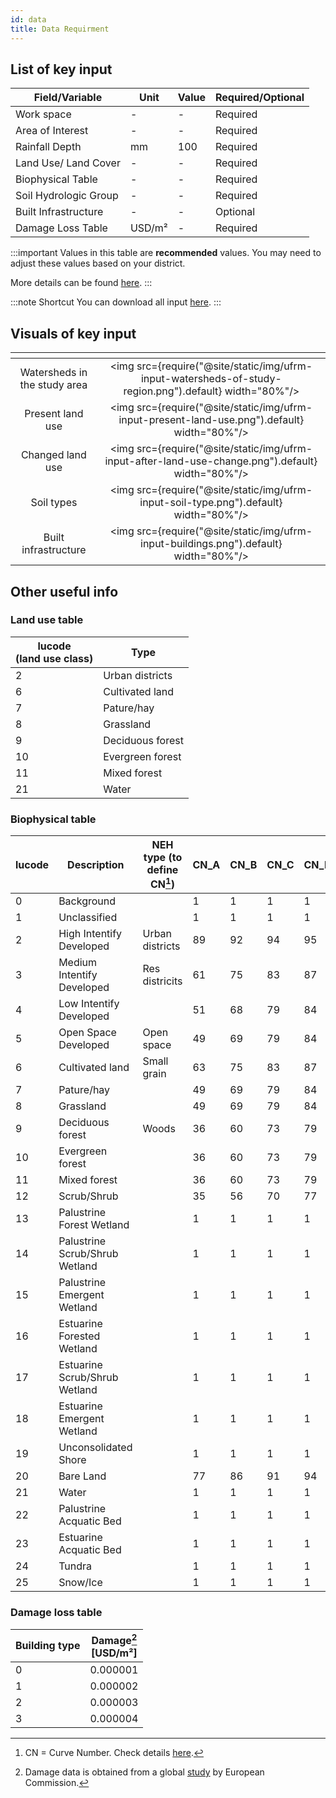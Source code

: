 ```yaml
---
id: data
title: Data Requirment
---
```


## List of key input

| Field/Variable                     | Unit                | Value               | Required/Optional   |
| -----------------------------------| ------------------- |---------------------|---------------------|
| Work space                         | -                   | -                   | Required            |
| Area of Interest                   | -                   | -                   | Required            |
| Rainfall Depth                     | mm                  | 100                 | Required            |
| Land Use/ Land Cover               | -                   | -                   | Required            |
| Biophysical Table                  | -                   | -                   | Required            |
| Soil Hydrologic Group              | -                   | -                   | Required            |
| Built Infrastructure               | -                   | -                   | Optional            |
| Damage Loss Table                  | USD/m²              | -                   | Required            |

:::important
Values in this table are **recommended** values. You may need to adjust these values based on your district.

More details can be found [here](http://releases.naturalcapitalproject.org/invest-userguide/latest/urban_flood_mitigation.html#data-needs). 
:::

:::note Shortcut
You can download all input [here](http://invest-model-input-files.s3-website-ap-southeast-1.amazonaws.com/).
:::

## Visuals of key input  

| <!-- -->                            | <!-- -->            |            
| :---------------------------------: | :-----------------: |
| Watersheds in the study area        |<img src={require("@site/static/img/ufrm-input-watersheds-of-study-region.png").default} width="80%"/> |
| Present land use                    |<img src={require("@site/static/img/ufrm-input-present-land-use.png").default} width="80%"/> |
| Changed land use                    |<img src={require("@site/static/img/ufrm-input-after-land-use-change.png").default} width="80%"/> |
| Soil types                          |<img src={require("@site/static/img/ufrm-input-soil-type.png").default} width="80%"/> |
| Built infrastructure                |<img src={require("@site/static/img/ufrm-input-buildings.png").default} width="80%"/> |  

## Other useful info

### Land use table 

| lucode <br /> (land use class)   | Type             |
| ---------| ---------------- |
| 2        | Urban districts  |
| 6        | Cultivated land  |
| 7        | Pature/hay       |
| 8        | Grassland        |
| 9        | Deciduous forest |
| 10       | Evergreen forest |
| 11       | Mixed forest     |
| 21       | Water            |  


### Biophysical table  

| lucode    | Description                     | NEH type (to define CN[^1])| CN_A    | CN_B    | CN_C     | CN_D    | SW_type | EMC    |
| ----------| ------------------------------- |----------------------------------- | --------- | ------- | -------- | --------| --------|--------| 
| 0         | Background                      |                                    | 1         | 1       | 1        | 1       | 7000    | 0      |
| 1         | Unclassified                    |                                    | 1         | 1       | 1        | 1       | 7000    | 0      |
| 2         | High Intentify Developed        |      Urban districts               | 89        | 92      | 94       | 95      | 8000    | 0.107  |
| 3         | Medium Intentify Developed      |      Res districits                | 61        | 75      | 83       | 87      | 9000    | 0.077  |
| 4         | Low Intentify Developed         |                                    | 51        | 68      | 79       | 84      | 10000   | 0.041  
| 5         | Open Space Developed            |      Open space                    | 49        | 69      | 79       | 84      | 11000   | 0.012  |
| 6         | Cultivated land                 |      Small grain                   | 63        | 75      | 83       | 87      | 5000    | 0      |
| 7         | Pature/hay                      |                                    | 49        | 69      | 79       | 84      | 3000    | 0      |
| 8         | Grassland                       |                                    | 49        | 69      | 79       | 84      | 3000    | 0      |
| 9         | Deciduous forest                |      Woods                         | 36        | 60      | 73       | 79      | 5000    | 0      |
| 10        | Evergreen forest                |                                    | 36        | 60      | 73       | 79      | 5000    | 0      |
| 11        | Mixed forest                    |                                    | 36        | 60      | 73       | 79      | 5000    | 0      |
| 12        | Scrub/Shrub                     |                                    | 35        | 56      | 70       | 77      | 3000    | 0      |
| 13        | Palustrine Forest Wetland       |                                    | 1         | 1       | 1        | 1       | 6000    | 0      |
| 14        | Palustrine Scrub/Shrub Wetland  |                                    | 1         | 1       | 1        | 1       | 6000    | 0      |
| 15        | Palustrine Emergent Wetland     |                                    | 1         | 1       | 1        | 1       | 6000    | 0      |
| 16        | Estuarine Forested Wetland      |                                    | 1         | 1       | 1        | 1       | 6000    | 0      |
| 17        | Estuarine Scrub/Shrub Wetland   |                                    | 1         | 1       | 1        | 1       | 6000    | 0      |
| 18        | Estuarine Emergent Wetland      |                                    | 1         | 1       | 1        | 1       | 6000    | 0      |
| 19        | Unconsolidated Shore            |                                    | 1         | 1       | 1        | 1       | 7000    | 0      |
| 20        | Bare Land                       |                                    | 77        | 86      | 91       | 94      | 7000    | 0      |
| 21        | Water                           |                                    | 1         | 1       | 1        | 1       | 6000    | 0      |
| 22        | Palustrine Acquatic Bed         |                                    | 1         | 1       | 1        | 1       | 6000    | 0      |
| 23        | Estuarine Acquatic Bed          |                                    | 1         | 1       | 1        | 1       | 6000    | 0      |
| 24        | Tundra                          |                                    | 1         | 1       | 1        | 1       | 3000    | 0      |
| 25        | Snow/Ice                        |                                    | 1         | 1       | 1        | 1       | 7000    | 0      |

### Damage loss table 

| Building type     | Damage[^2] <br /> [USD/m²]      |
| ------------------| ---------------- |
| 0                 | 0.000001         |
| 1                 | 0.000002         |
| 2                 | 0.000003         |
| 3                 | 0.000004         |  

[^1]: CN = Curve Number. Check details [here](http://releases.naturalcapitalproject.org/invest-userguide/latest/data_sources.html#cn). 
[^2]: Damage data is obtained from a global [study](https://publications.jrc.ec.europa.eu/repository/bitstream/JRC105688/global_flood_depth-damage_functions__10042017.pdf) by European Commission. 
